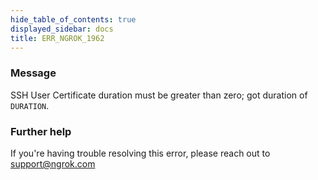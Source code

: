 ```yaml
---
hide_table_of_contents: true
displayed_sidebar: docs
title: ERR_NGROK_1962
---
```


### Message

SSH User Certificate duration must be greater than zero; got duration of `DURATION`.

### Further help

If you're having trouble resolving this error, please reach out to [support@ngrok.com](mailto:support@ngrok.com?subject=Help%20with%20ERR_NGROK_1962)
